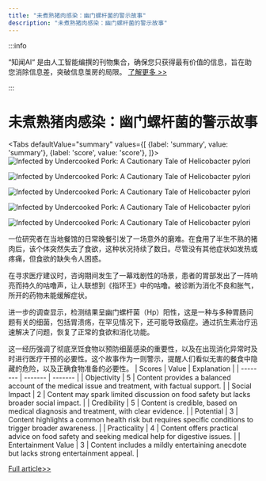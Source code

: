 ```yaml
---
title: "未煮熟猪肉感染：幽门螺杆菌的警示故事"
description: "未煮熟猪肉感染：幽门螺杆菌的警示故事"
---
```



:::info

“知闻AI“ 是由人工智能编撰的刊物集合，确保您只获得最有价值的信息，旨在助您消除信息差，突破信息茧房的局限。  [了解更多 >>](/zh-Hans/docs/guides)

:::

# 未煮熟猪肉感染：幽门螺杆菌的警示故事


<Tabs
	defaultValue="summary"
	values={[
	{label: 'summary', value: 'summary'},
	{label: 'score', value: 'score'},
]}>
<TabItem value="summary">
<img
  src="https://image.informedainews.com/2024/06/Foo-BZg-1717551955-0.jpg"
  alt="Infected by Undercooked Pork: A Cautionary Tale of Helicobacter pylori"
/>

<img
  src="https://image.informedainews.com/2024/06/Foo-wbJ-1717551955-1.jpg"
  alt="Infected by Undercooked Pork: A Cautionary Tale of Helicobacter pylori"
/>

<img
  src="https://image.informedainews.com/2024/06/Foo-d7M-1717551955-2.jpg"
  alt="Infected by Undercooked Pork: A Cautionary Tale of Helicobacter pylori"
/>

<img
  src="https://image.informedainews.com/2024/06/Foo-Kb2-1717551955-3.jpg"
  alt="Infected by Undercooked Pork: A Cautionary Tale of Helicobacter pylori"
/>

<img
  src="https://image.informedainews.com/2024/06/Foo-ceb-1717551955-4.jpg"
  alt="Infected by Undercooked Pork: A Cautionary Tale of Helicobacter pylori"
/>



一位研究者在当地餐馆的日常晚餐引发了一场意外的磨难。在食用了半生不熟的猪肉后，该个体突然失去了食欲，这种状况持续了数日。尽管没有其他症状如发热或疼痛，但食欲的缺失令人困惑。

在寻求医疗建议时，咨询期间发生了一幕戏剧性的场景，患者的胃部发出了一阵响亮而持久的咕噜声，让人联想到《指环王》中的咕噜。被诊断为消化不良和胀气，所开的药物未能缓解症状。

进一步的调查显示，检测结果呈幽门螺杆菌（Hp）阳性，这是一种与多种胃肠问题有关的细菌，包括胃溃疡，在罕见情况下，还可能导致癌症。通过抗生素治疗迅速解决了问题，恢复了正常的食欲和消化功能。

这一经历强调了彻底烹饪食物以预防细菌感染的重要性，以及在出现消化异常时及时进行医疗干预的必要性。这个故事作为一则警示，提醒人们看似无害的餐食中隐藏的危险，以及正确食物准备的必要性。
</TabItem>
<TabItem value="score">
	| Scores     | Value   | Explanation |
	| -------- | ------- | ------- |
	| Objectivity  | 5    | Content provides a balanced account of the medical issue and treatment, with factual support.    |
	| Social Impact | 2     | Content may spark limited discussion on food safety but lacks broader social impact.    |
	| Credibility    | 5    | Content is credible, based on medical diagnosis and treatment, with clear evidence.    |
	| Potential    | 3    | Content highlights a common health risk but requires specific conditions to trigger broader awareness.    |
	| Practicality    | 4    | Content offers practical advice on food safety and seeking medical help for digestive issues.    |
	| Entertainment Value    | 3    | Content includes a mildly entertaining anecdote but lacks strong entertainment appeal.    |
</TabItem>
</Tabs>

[Full article>>](https://www.guokr.com/article/465581/)
